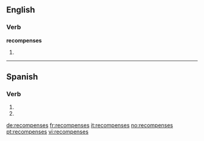 ==English==

===Verb===
'''recompenses'''

# {{third-person singular of|recompense}}

----

==Spanish==

===Verb===
{{es-verb-form|recompensar}}

# {{es-verb form of|ending=ar|mood=imperative|sense=negative|pers=2|formal=no|number=singular|[[recompensar]]}}
# {{es-verb form of|ending=ar|mood=subjunctive|tense=present|pers=2|formal=no|number=singular|[[recompensar]]}}

[[de:recompenses]]
[[fr:recompenses]]
[[it:recompenses]]
[[no:recompenses]]
[[pt:recompenses]]
[[vi:recompenses]]